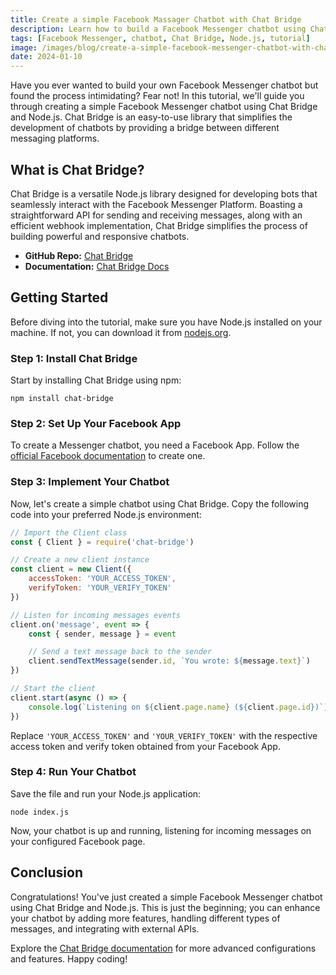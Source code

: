 ```yaml
---
title: Create a simple Facebook Massager Chatbot with Chat Bridge
description: Learn how to build a Facebook Messenger chatbot using Chat Bridge and Node.js. Simplify the process with easy steps and start chatting!
tags: [Facebook Messenger, chatbot, Chat Bridge, Node.js, tutorial]
image: /images/blog/create-a-simple-facebook-messenger-chatbot-with-chat-bridge.jpg
date: 2024-01-10
---
```


Have you ever wanted to build your own Facebook Messenger chatbot but found the process intimidating? Fear not! In this tutorial, we'll guide you through creating a simple Facebook Messenger chatbot using Chat Bridge and Node.js. Chat Bridge is an easy-to-use library that simplifies the development of chatbots by providing a bridge between different messaging platforms.

## What is Chat Bridge?

Chat Bridge is a versatile Node.js library designed for developing bots that seamlessly interact with the Facebook Messenger Platform. Boasting a straightforward API for sending and receiving messages, along with an efficient webhook implementation, Chat Bridge simplifies the process of building powerful and responsive chatbots.

-   **GitHub Repo:** [Chat Bridge](https://github.com/Onyx-Innovators/Chat-Bridge)
-   **Documentation:** [Chat Bridge Docs](https://chat-bridge.pages.dev/)

## Getting Started

Before diving into the tutorial, make sure you have Node.js installed on your machine. If not, you can download it from [nodejs.org](https://nodejs.org/).

### Step 1: Install Chat Bridge

Start by installing Chat Bridge using npm:

```bash:Terminal
npm install chat-bridge
```

### Step 2: Set Up Your Facebook App

To create a Messenger chatbot, you need a Facebook App. Follow the [official Facebook documentation](https://developers.facebook.com/docs/messenger-platform/getting-started/app-setup) to create one.

### Step 3: Implement Your Chatbot

Now, let's create a simple chatbot using Chat Bridge. Copy the following code into your preferred Node.js environment:

```js:index.js
// Import the Client class
const { Client } = require('chat-bridge')

// Create a new client instance
const client = new Client({
    accessToken: 'YOUR_ACCESS_TOKEN',
    verifyToken: 'YOUR_VERIFY_TOKEN'
})

// Listen for incoming messages events
client.on('message', event => {
    const { sender, message } = event

    // Send a text message back to the sender
    client.sendTextMessage(sender.id, `You wrote: ${message.text}`)
})

// Start the client
client.start(async () => {
    console.log(`Listening on ${client.page.name} (${client.page.id})`)
})
```

Replace `'YOUR_ACCESS_TOKEN'` and `'YOUR_VERIFY_TOKEN'` with the respective access token and verify token obtained from your Facebook App.

### Step 4: Run Your Chatbot

Save the file and run your Node.js application:

```bash:Terminal
node index.js
```

Now, your chatbot is up and running, listening for incoming messages on your configured Facebook page.

## Conclusion

Congratulations! You've just created a simple Facebook Messenger chatbot using Chat Bridge and Node.js. This is just the beginning; you can enhance your chatbot by adding more features, handling different types of messages, and integrating with external APIs.

Explore the [Chat Bridge documentation]() for more advanced configurations and features. Happy coding!